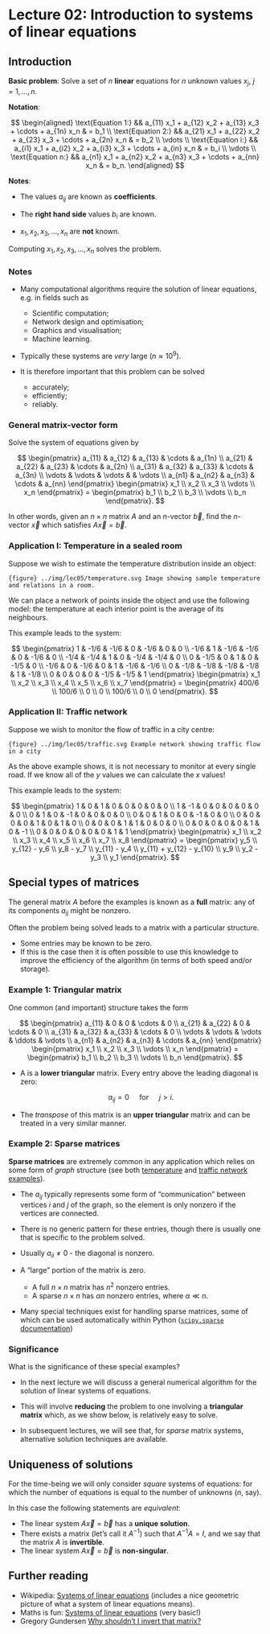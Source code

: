 # Lecture 02: Introduction to systems of linear equations

## Introduction

**Basic problem**:
Solve a set of $n$ **linear** equations for $n$ unknown values $x_j$, $j = 1, \ldots, n$.

**Notation**:

$$
\begin{aligned}
\text{Equation 1:} && a_{11} x_1 + a_{12} x_2 + a_{13} x_3 + \cdots + a_{1n} x_n & = b_1 \\
\text{Equation 2:} && a_{21} x_1 + a_{22} x_2 + a_{23} x_3 + \cdots + a_{2n} x_n & = b_2 \\
\vdots \\
\text{Equation i:} && a_{i1} x_1 + a_{i2} x_2 + a_{i3} x_3 + \cdots + a_{in} x_n & = b_i \\
\vdots \\
\text{Equation n:} && a_{n1} x_1 + a_{n2} x_2 + a_{n3} x_3 + \cdots + a_{nn} x_n & = b_n.
\end{aligned}
$$

**Notes**:

-   The values $a_{ij}$ are known as **coefficients**.

-   The **right hand side** values $b_i$ are known.

-   $x_1, x_2, x_3, \ldots, x_n$ are **not** known.

Computing $x_1, x_2, x_3, \ldots, x_n$ solves the problem.

### Notes

-   Many computational algorithms require the solution of linear equations, e.g. in fields such as

    -   Scientific computation;
    -   Network design and optimisation;
    -   Graphics and visualisation;
	-   Machine learning.

-   Typically these systems are *very* large ($n \approx 10^9$).

-   It is therefore important that this problem can be solved

    -   accurately;
    -   efficiently;
    -   reliably.

### General matrix-vector form

Solve the system of equations given by

$$
 \begin{pmatrix}
 a_{11} & a_{12} & a_{13} & \cdots & a_{1n} \\
 a_{21} & a_{22} & a_{23} & \cdots & a_{2n} \\
 a_{31} & a_{32} & a_{33} & \cdots & a_{3n} \\
 \vdots & \vdots & \vdots & & \vdots \\
 a_{n1} & a_{n2} & a_{n3} & \cdots & a_{nn}
 \end{pmatrix}
 \begin{pmatrix}
 x_1 \\ x_2 \\ x_3 \\ \vdots \\ x_n
 \end{pmatrix} =
 \begin{pmatrix}
 b_1 \\ b_2 \\ b_3 \\ \vdots \\ b_n
 \end{pmatrix}.
$$

In other words, given an $n \times n$ matrix $A$ and an $n$-vector $\vec{b}$, find the $n$-vector $\vec{x}$ which satisfies $A \vec{x} = \vec{b}$.

### Application I: Temperature in a sealed room

Suppose we wish to estimate the temperature distribution inside an object:

```{figure} ../img/lec05/temperature.svg
Image showing sample temperature and relations in a room.
```

We can place a network of points inside the object and use the following model: the temperature at each interior point is the average of its neighbours.

This example leads to the system:

$$
\begin{pmatrix}
  1   & -1/6 & -1/6 &  0   & -1/6 &  0   & 0 \\
 -1/6 &  1   & -1/6 & -1/6 &  0   & -1/6 & 0 \\
 -1/4 & -1/4 &  1   &  0   & -1/4 & -1/4 & 0 \\
  0   & -1/5 &  0   &  1   &  0   & -1/5 & 0 \\
 -1/6 &  0   & -1/6 &  0   &  1   & -1/6 & -1/6 \\
  0   & -1/8 & -1/8 & -1/8 & -1/8 & 1 & -1/8 \\
  0   &  0   &  0   &  0   & -1/5 & -1/5 &   1
\end{pmatrix}
\begin{pmatrix}
 x_1 \\ x_2 \\ x_3 \\ x_4 \\ x_5 \\ x_6 \\ x_7
\end{pmatrix} =
\begin{pmatrix}
400/6 \\ 100/6 \\ 0 \\ 0 \\ 100/6 \\ 0 \\ 0
\end{pmatrix}.
$$

### Application II: Traffic network

Suppose we wish to monitor the flow of traffic in a city centre:

```{figure} ../img/lec05/traffic.svg
Example network showing traffic flow in a city
```

As the above example shows, it is not necessary to monitor at every single road. If we know all of the $y$ values we can calculate the $x$ values!

This example leads to the system:

$$
\begin{pmatrix}
1 & 0 & 1 & 0 & 0 & 0 & 0 & 0 \\
1 & -1 & 0 & 0 & 0 & 0 & 0 & 0 \\
0 & 1 & 0 & -1 & 0 & 0 & 0 & 0 \\
0 & 0 & 1 & 0 & 0 & -1 & 0 & 0 \\
0 & 0 & 0 & 0 & 1 & 0 & 1 & 0 \\
0 & 0 & 0 & 1 & 1 & 0 & 0 & 0 \\
0 & 0 & 0 & 0 & 0 & 1 & 0 & -1 \\
0 & 0 & 0 & 0 & 0 & 0 & 1 & 1
\end{pmatrix}
\begin{pmatrix}
x_1 \\ x_2 \\ x_3 \\ x_4 \\ x_5 \\ x_6 \\ x_7 \\ x_8
\end{pmatrix} =
\begin{pmatrix}
y_5 \\ y_{12} - y_6 \\ y_8 - y_7 \\ y_{11} - y_4 \\
y_{11} + y_{12} - y_{10} \\ y_9 \\ y_2 - y_3 \\ y_1
\end{pmatrix}.
$$

## Special types of matrices

The general matrix $A$ before the examples is known as a **full** matrix: any of its components $a_{ij}$ might be nonzero.

Often the problem being solved leads to a matrix with a particular structure.

-   Some entries may be known to be zero.
-   If this is the case then it is often possible to use this knowledge to improve the efficiency of the algorithm (in terms of both speed and/or storage).

### Example 1: Triangular matrix

One common (and important) structure takes the form

$$
 \begin{pmatrix}
 a_{11} & 0 & 0 & \cdots & 0 \\
 a_{21} & a_{22} & 0 & \cdots & 0 \\
 a_{31} & a_{32} & a_{33} & \cdots & 0 \\
 \vdots & \vdots & \vdots & \ddots & \vdots \\
 a_{n1} & a_{n2} & a_{n3} & \cdots & a_{nn}
 \end{pmatrix}
 \begin{pmatrix}
 x_1 \\ x_2 \\ x_3 \\ \vdots \\ x_n
 \end{pmatrix} =
 \begin{pmatrix}
 b_1 \\ b_2 \\ b_3 \\ \vdots \\ b_n
 \end{pmatrix}.
$$

-   A is a **lower triangular** matrix. Every entry above the leading diagonal is zero:

    $$
    a_{ij} = 0 \quad \text{ for } \quad j > i.
    $$

-   The *transpose* of this matrix is an **upper triangular** matrix and can be treated in a very similar manner.

### Example 2: Sparse matrices

**Sparse matrices** are extremely common in any application which relies on some form of *graph* structure (see both [temperature](#application-i-temperature-in-a-sealed-room) and [traffic network examples](#application-ii-traffic-network)).

-   The $a_{ij}$ typically represents some form of "communication" between vertices $i$ and $j$ of the graph, so the element is only nonzero if the vertices are connected.

-   There is no generic pattern for these entries, though there is usually one that is specific to the problem solved.

- Usually $a_{ii} \neq 0$ - the diagonal is nonzero.

-   A "large" portion of the matrix is zero.
    -   A full $n \times n$ matrix has $n^2$ nonzero entries.
    -   A sparse $n \times n$ has $\alpha n$ nonzero entries, where $\alpha \ll n$.
-   Many special techniques exist for handling sparse matrices, some of which can be used automatically within Python ([`scipy.sparse` documentation](https://docs.scipy.org/doc/scipy/reference/sparse.html))

### Significance

What is the significance of these special examples?

-   In the next lecture we will discuss a general numerical algorithm for the solution of linear systems of equations.

-   This will involve **reducing** the problem to one involving a **triangular matrix** which, as we show below, is relatively easy to solve.

-   In subsequent lectures, we will see that, for *sparse* matrix systems, alternative solution techniques are available.

## Uniqueness of solutions

For the time-being we will only consider *square* systems of equations:
for which the number of equations is equal to the number of unknowns ($n$, say).

In this case the following statements are *equivalent*:

-   The linear system $A \vec{x} = \vec{b}$ has a **unique solution**.
-   There exists a matrix (let's call it $A^{-1}$) such that $A^{-1} A = I$, and we say that the matrix $A$ is **invertible**.
-   The linear system $A \vec{x} = \vec{b}$ is **non-singular**.

## Further reading

- Wikipedia: [Systems of linear equations](https://en.wikipedia.org/wiki/System_of_linear_equations) (includes a nice geometric picture of what a system of linear equations means).
- Maths is fun: [Systems of linear equations](https://www.mathsisfun.com/algebra/systems-linear-equations.html) (very basic!)
- Gregory Gundersen [Why shouldn't I invert that matrix?](http://gregorygundersen.com/blog/2020/12/09/matrix-inversion/)

